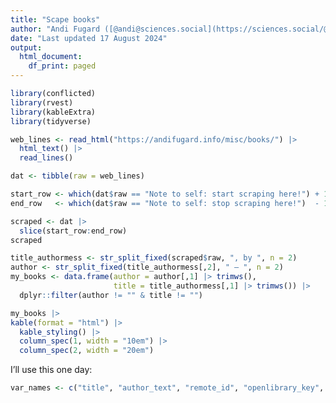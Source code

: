 ```yaml
---
title: "Scape books"
author: "Andi Fugard ([@andi@sciences.social](https://sciences.social/@andi))"
date: "Last updated 17 August 2024"
output:
  html_document:
    df_print: paged
---
```



```r
library(conflicted)
library(rvest)
library(kableExtra)
library(tidyverse)
```






```r
web_lines <- read_html("https://andifugard.info/misc/books/") |>
  html_text() |>
  read_lines()
```

```r
dat <- tibble(raw = web_lines)
```


```r
start_row <- which(dat$raw == "Note to self: start scraping here!") + 1
end_row   <- which(dat$raw == "Note to self: stop scraping here!")  - 1

scraped <- dat |>
  slice(start_row:end_row)
scraped
```

```r
title_authormess <- str_split_fixed(scraped$raw, ", by ", n = 2)
author <- str_split_fixed(title_authormess[,2], " – ", n = 2)
my_books <- data.frame(author = author[,1] |> trimws(),
                       title = title_authormess[,1] |> trimws()) |>
  dplyr::filter(author != "" & title != "")
```

```r
my_books |>
kable(format = "html") |>
  kable_styling() |>
  column_spec(1, width = "10em") |>
  column_spec(2, width = "20em")
```



I'll use this one day:

```r
var_names <- c("title", "author_text", "remote_id", "openlibrary_key", "inventaire_id", "librarything_key", "goodreads_key", "bnf_id", "viaf", "wikidata", "asin", "aasin", "isfdb", "isbn_10", "isbn_13", "oclc_number", "start_date", "finish_date", "stopped_date", "rating", "review_name", "review_cw", "review_content", "review_published", "shelf", "shelf_name", "shelf_date")
```
